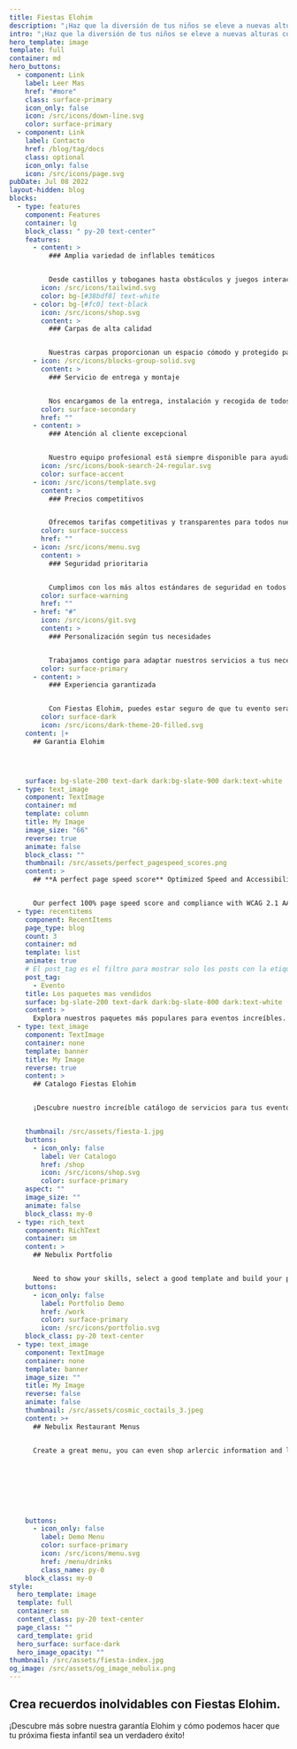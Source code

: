 ```yaml
---
title: Fiestas Elohim
description: "¡Haz que la diversión de tus niños se eleve a nuevas alturas con nuestros inflables! 🎈"
intro: "¡Haz que la diversión de tus niños se eleve a nuevas alturas con nuestros inflables! 🎈"
hero_template: image
template: full
container: md
hero_buttons:
  - component: Link
    label: Leer Mas
    href: "#more"
    class: surface-primary
    icon_only: false
    icon: /src/icons/down-line.svg
    color: surface-primary
  - component: Link
    label: Contacto
    href: /blog/tag/docs
    class: optional
    icon_only: false
    icon: /src/icons/page.svg
pubDate: Jul 08 2022
layout-hidden: blog
blocks:
  - type: features
    component: Features
    container: lg
    block_class: " py-20 text-center"
    features:
      - content: >
          ### Amplia variedad de inflables temáticos


          Desde castillos y toboganes hasta obstáculos y juegos interactivos, ofrecemos una gran variedad de inflables para que los niños se diviertan durante horas.
        icon: /src/icons/tailwind.svg
        color: bg-[#38bdf8] text-white
      - color: bg-[#fc0] text-black
        icon: /src/icons/shop.svg
        content: >
          ### Carpas de alta calidad


          Nuestras carpas proporcionan un espacio cómodo y protegido para tus invitados, sin importar las condiciones climáticas.
      - icon: /src/icons/blocks-group-solid.svg
        content: >
          ### Servicio de entrega y montaje


          Nos encargamos de la entrega, instalación y recogida de todos nuestros equipos, brindándote una experiencia sin preocupaciones de principio a fin.
        color: surface-secondary
        href: ""
      - content: >
          ### Atención al cliente excepcional


          Nuestro equipo profesional está siempre disponible para ayudarte en cada paso del proceso, desde la selección de equipos hasta la coordinación logística.
        icon: /src/icons/book-search-24-regular.svg
        color: surface-accent
      - icon: /src/icons/template.svg
        content: >
          ### Precios competitivos


          Ofrecemos tarifas competitivas y transparentes para todos nuestros servicios, asegurando una excelente relación calidad-precio para nuestros clientes.
        color: surface-success
        href: ""
      - icon: /src/icons/menu.svg
        content: >
          ### Seguridad prioritaria


          Cumplimos con los más altos estándares de seguridad en todos nuestros equipos, garantizando un ambiente seguro para todos los participantes.
        color: surface-warning
        href: ""
      - href: "#"
        icon: /src/icons/git.svg
        content: >
          ### Personalización según tus necesidades


          Trabajamos contigo para adaptar nuestros servicios a tus necesidades específicas, asegurándonos de que tu evento sea único y memorable.
        color: surface-primary
      - content: >
          ### Experiencia garantizada


          Con Fiestas Elohim, puedes estar seguro de que tu evento será un éxito total, lleno de diversión, emoción y recuerdos inolvidables para todos los asistentes.
        color: surface-dark
        icon: /src/icons/dark-theme-20-filled.svg
    content: |+
      ## Garantia Elohim




    surface: bg-slate-200 text-dark dark:bg-slate-900 dark:text-white
  - type: text_image
    component: TextImage
    container: md
    template: column
    title: My Image
    image_size: "66"
    reverse: true
    animate: false
    block_class: ""
    thumbnail: /src/assets/perfect_pagespeed_scores.png
    content: >
      ## **A perfect page speed score** Optimized Speed and Accessibility


      Our perfect 100% page speed score and compliance with WCAG 2.1 AA standards reflect our commitment. We've optimized speed and accessibility, ensuring a superior user experience for all.
  - type: recentitems
    component: RecentItems
    page_type: blog
    count: 3
    container: md
    template: list
    animate: true
    # El post_tag es el filtro para mostrar solo los posts con la etiqueta "Evento" de todos los mdx en la carpeta blog
    post_tag:
      - Evento
    title: Los paquetes mas vendidos
    surface: bg-slate-200 text-dark dark:bg-slate-800 dark:text-white
    content: >
      Explora nuestros paquetes más populares para eventos increíbles.
  - type: text_image
    component: TextImage
    container: none
    template: banner
    title: My Image
    reverse: true
    content: >
      ## Catalogo Fiestas Elohim


      ¡Descubre nuestro increíble catálogo de servicios para tus eventos con Fiestas Elohim! Desde alquileres de inflables, mesas y sillas hasta la emocionante experiencia del toro mecánico, así como divertidos marcos de fotos y personalización con el nombre del festejado. Todo lo que necesitas para crear momentos inolvidables está aquí. Explora nuestras opciones y haz que tu evento sea único y lleno de diversión con Fiestas Elohim.


    thumbnail: /src/assets/fiesta-1.jpg
    buttons:
      - icon_only: false
        label: Ver Catalogo
        href: /shop
        icon: /src/icons/shop.svg
        color: surface-primary
    aspect: ""
    image_size: ""
    animate: false
    block_class: my-0
  - type: rich_text
    component: RichText
    container: sm
    content: >
      ## Nebulix Portfolio


      Need to show your skills, select a good template and build your portfolio with nebulix.
    buttons:
      - icon_only: false
        label: Portfolio Demo
        href: /work
        color: surface-primary
        icon: /src/icons/portfolio.svg
    block_class: py-20 text-center
  - type: text_image
    component: TextImage
    container: none
    template: banner
    image_size: ""
    title: My Image
    reverse: false
    animate: false
    thumbnail: /src/assets/cosmic_coctails_3.jpeg
    content: >+
      ## Nebulix Restaurant Menus


      Create a great menu, you can even shop arlercic information and labels. All menu's are mobile friendly and fast!








    buttons:
      - icon_only: false
        label: Demo Menu
        color: surface-primary
        icon: /src/icons/menu.svg
        href: /menu/drinks
        class_name: py-0
    block_class: my-0
style:
  hero_template: image
  template: full
  container: sm
  content_class: py-20 text-center
  page_class: ""
  card_template: grid
  hero_surface: surface-dark
  hero_image_opacity: ""
thumbnail: /src/assets/fiesta-index.jpg
og_image: /src/assets/og_image_nebulix.png
---
```


## Crea recuerdos inolvidables con Fiestas Elohim.

¡Descubre más sobre nuestra garantía Elohim y cómo podemos hacer que tu próxima fiesta infantil sea un verdadero éxito!
